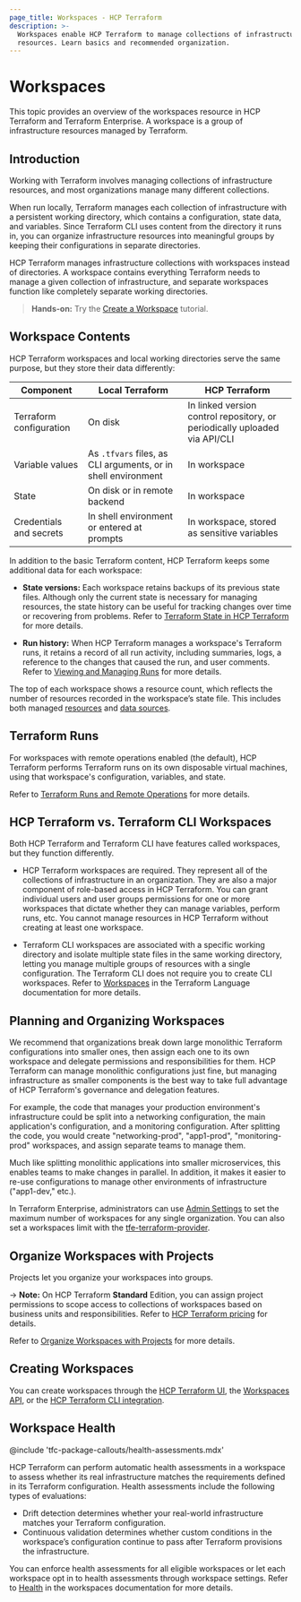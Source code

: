 ```yaml
---
page_title: Workspaces - HCP Terraform
description: >-
  Workspaces enable HCP Terraform to manage collections of infrastructure
  resources. Learn basics and recommended organization.
---
```


# Workspaces

This topic provides an overview of the workspaces resource in HCP Terraform and Terraform Enterprise. A workspace is a group of infrastructure resources managed by Terraform.

## Introduction

Working with Terraform involves managing collections of infrastructure resources, and most organizations manage many different collections.

When run locally, Terraform manages each collection of infrastructure with a persistent working directory, which contains a configuration, state data, and variables. Since Terraform CLI uses content from the directory it runs in, you can organize infrastructure resources into meaningful groups by keeping their configurations in separate directories.

HCP Terraform manages infrastructure collections with workspaces instead of directories. A workspace contains everything Terraform needs to manage a given collection of infrastructure, and separate workspaces function like completely separate working directories.

> **Hands-on:** Try the [Create a Workspace](/terraform/tutorials/cloud-get-started/cloud-workspace-create) tutorial.

## Workspace Contents

HCP Terraform workspaces and local working directories serve the same purpose, but they store their data differently:

| Component               | Local Terraform                                               | HCP Terraform                                                            |
| ----------------------- | ------------------------------------------------------------- | -------------------------------------------------------------------------- |
| Terraform configuration | On disk                                                       | In linked version control repository, or periodically uploaded via API/CLI |
| Variable values         | As `.tfvars` files, as CLI arguments, or in shell environment | In workspace                                                               |
| State                   | On disk or in remote backend                                  | In workspace                                                               |
| Credentials and secrets | In shell environment or entered at prompts                    | In workspace, stored as sensitive variables                                |

In addition to the basic Terraform content, HCP Terraform keeps some additional data for each workspace:

- **State versions:** Each workspace retains backups of its previous state files. Although only the current state is necessary for managing resources, the state history can be useful for tracking changes over time or recovering from problems. Refer to [Terraform State in HCP Terraform](/terraform/cloud-docs/workspaces/state) for more details.

- **Run history:** When HCP Terraform manages a workspace's Terraform runs, it retains a record of all run activity, including summaries, logs, a reference to the changes that caused the run, and user comments. Refer to [Viewing and Managing Runs](/terraform/cloud-docs/run/manage) for more details.

<!-- BEGIN: TFC:only name:managed-resources -->
The top of each workspace shows a resource count, which reflects the number of resources recorded in the workspace’s state file. This includes both managed [resources](/terraform/language/resources/syntax) and [data sources](/terraform/language/data-sources).
<!-- END: TFC:only name:managed-resources -->

## Terraform Runs

For workspaces with remote operations enabled (the default), HCP Terraform performs Terraform runs on its own disposable virtual machines, using that workspace's configuration, variables, and state.

Refer to [Terraform Runs and Remote Operations](/terraform/cloud-docs/run/remote-operations) for more details.


## HCP Terraform vs. Terraform CLI Workspaces

Both HCP Terraform and Terraform CLI have features called workspaces, but they function differently.

- HCP Terraform workspaces are required. They represent all of the collections of infrastructure in an organization. They are also a major component of role-based access in HCP Terraform. You can grant individual users and user groups permissions for one or more workspaces that dictate whether they can manage variables, perform runs, etc. You cannot manage resources in HCP Terraform without creating at least one workspace.

- Terraform CLI workspaces are associated with a specific working directory and isolate multiple state files in the same working directory, letting you manage multiple groups of resources with a single configuration. The Terraform CLI does not require you to create CLI workspaces. Refer to [Workspaces](/terraform/language/state/workspaces) in the Terraform Language documentation for more details.

## Planning and Organizing Workspaces

We recommend that organizations break down large monolithic Terraform configurations into smaller ones, then assign each one to its own workspace and delegate permissions and responsibilities for them. HCP Terraform can manage monolithic configurations just fine, but managing infrastructure as smaller components is the best way to take full advantage of HCP Terraform's governance and delegation features.

For example, the code that manages your production environment's infrastructure could be split into a networking configuration, the main application's configuration, and a monitoring configuration. After splitting the code, you would create "networking-prod", "app1-prod", "monitoring-prod" workspaces, and assign separate teams to manage them.

Much like splitting monolithic applications into smaller microservices, this enables teams to make changes in parallel. In addition, it makes it easier to re-use configurations to manage other environments of infrastructure ("app1-dev," etc.).

In Terraform Enterprise, administrators can use [Admin Settings](/terraform/enterprise/api-docs/admin/settings) to set the maximum number of workspaces for any single organization. You can also set a workspaces limit with the [tfe-terraform-provider](https://registry.terraform.io/providers/hashicorp/tfe/latest/docs/resources/organization#workspace_limit).

## Organize Workspaces with Projects

Projects let you organize your workspaces into groups. 

<!-- BEGIN: TFC:only name:pnp-callout -->
-> **Note:** On HCP Terraform **Standard** Edition, you can assign project permissions to scope access to collections of workspaces based on business units and responsibilities. Refer to [HCP Terraform pricing](https://www.hashicorp.com/products/terraform/pricing) for details.
<!-- END: TFC:only name:pnp-callout -->

Refer to [Organize Workspaces with Projects](/terraform/cloud-docs/projects/manage) for more details.


## Creating Workspaces

You can create workspaces through the [HCP Terraform UI](/terraform/cloud-docs/workspaces/create), the [Workspaces API](/terraform/cloud-docs/api-docs/workspaces), or the [HCP Terraform CLI integration](/terraform/cli/cloud).

## Workspace Health

<!-- BEGIN: TFC:only name:pnp-callout -->
@include 'tfc-package-callouts/health-assessments.mdx'
<!-- END: TFC:only name:pnp-callout -->

HCP Terraform can perform automatic health assessments in a workspace to assess whether its real infrastructure matches the requirements defined in its Terraform configuration. Health assessments include the following types of evaluations:

- Drift detection determines whether your real-world infrastructure matches your Terraform configuration.
- Continuous validation determines whether custom conditions in the workspace’s configuration continue to pass after Terraform provisions the infrastructure.

You can enforce health assessments for all eligible workspaces or let each workspace opt in to health assessments through workspace settings. Refer to [Health](/terraform/cloud-docs/workspaces/health) in the workspaces documentation for more details.
